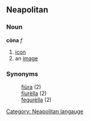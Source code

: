 ==Neapolitan==
===Noun===
'''còna''' ''f''
# [[icon]]
# an [[image]]

===Synonyms===
:[[fiùra]] (2)
:[[fiurèlla]] (2)
:[[fegurèlla]] (2)

[[Category: Neapolitan langauge]]